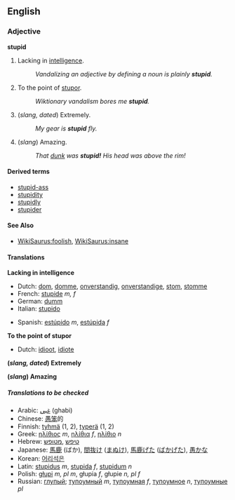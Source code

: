 ==English==

===Adjective===
'''stupid'''
# Lacking in [[intelligence]].
#: ''Vandalizing an adjective by defining a noun is plainly '''stupid'''.''
# To the point of [[stupor]].
#: ''Wiktionary vandalism bores me '''stupid'''.''
# (''slang, dated'') Extremely.
#: ''My gear is '''stupid''' fly.''
# (''slang'') Amazing.
#: ''That [[dunk]] was '''stupid!'''  His head was above the rim!''

====Derived terms====
*[[stupid-ass]]
*[[stupidity]]
*[[stupidly]]
*[[stupider]]

====See Also====
*[[WikiSaurus:foolish]], [[WikiSaurus:insane]]

====Translations====
'''Lacking in intelligence'''
{{top}}
*Dutch: [[dom]], [[domme]], [[onverstandig]], [[onverstandige]], [[stom]], [[stomme]]
*French: [[stupide]] ''m, f''
*German: [[dumm]]
*Italian: [[stupido]]
{{mid}}
*Spanish: [[estúpido]] ''m'', [[estúpida]] ''f''
{{bottom}}

'''To the point of stupor'''
{{top}}
*Dutch: [[idioot]], [[idiote]]
{{mid}}
{{bottom}}

'''(''slang, dated'') Extremely'''
{{top}}
{{mid}}
{{bottom}}

'''(''slang'') Amazing'''
{{top}}
{{mid}}
{{bottom}}


=====Translations to be checked=====
*Arabic: [[غبي]] (ghabi)
*Chinese: [[愚笨]]的
*Finnish: [[tyhmä]] (1, 2), [[typerä]] (1, 2)
*Greek: [[ηλίθιος]] ''m'', [[ηλίθια]] ''f'', [[ηλίθιο]] ''n''
*Hebrew: [[טיפש]] ,[[מטופש]]
*Japanese: [[馬鹿]] (ばか), [[間抜け]] ([[まぬけ]]), [[馬鹿げた]] ([[ばかげた]]), [[愚か]]な
*Korean: [[어리석은]]
*Latin: [[stupidus]] ''m'', [[stupida]] ''f'', [[stupidum]] ''n''
*Polish: [[głupi]] ''m, pl m'', głupia ''f'', głupie ''n, pl f''
*Russian: [[глупый]]; [[тупоумный]] ''m'', [[тупоумная]] ''f'', [[тупоумное]] ''n'', [[тупоумные]] ''pl''

{{checktrans}}